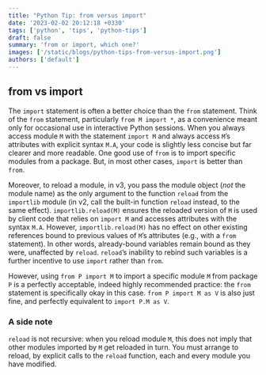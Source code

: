 ```yaml
---
title: "Python Tip: from versus import"
date: '2023-02-02 20:12:18 +0330'
tags: ['python', 'tips', 'python-tips']
draft: false
summary: 'from or import, which one?'
images: ['/static/blogs/python-tips-from-versus-import.png']
authors: ['default']
---
```


## from vs import

The `import` statement is often a better choice than the `from` statement. Think of the `from` statement, particularly `from M import *`, as a convenience meant only for occasional use in interactive Python sessions. When you always access module `M` with the statement `import M` and always access `M`’s attributes with explicit syntax `M.A`, your code is slightly less concise but far clearer and more readable. One good use of `from` is to import specific modules from a package. But, in most other cases, `import` is better than `from`.

Moreover, to reload a module, in v3, you pass the module object (*not* the module name) as the only argument to the function `reload` from the `importlib` module (in v2, call the built-in function `reload` instead, to the same effect). `importlib.reload(M)` ensures the reloaded version of `M` is used by client code that relies on `import M` and accesses attributes with the syntax `M.A`. However, `importlib.reload(M)` has no effect on other existing references bound to previous values of `M`’s attributes (e.g., with a `from` statement). In other words, already-bound variables remain bound as they were, unaffected by `reload`. `reload`’s inability to rebind such variables is a further incentive to use `import` rather than `from`.

However, using `from P import M` to import a specific module `M` from package `P` is a perfectly acceptable, indeed highly recommended practice: the `from` statement is specifically okay in this case. `from P import M as V` is also just fine, and perfectly equivalent to `import P.M as V`.

### A side note

`reload` is not recursive: when you reload module `M`, this does not imply that other modules imported by `M` get reloaded in turn. You must arrange to reload, by explicit calls to the `reload` function, each and every module you have modified.
